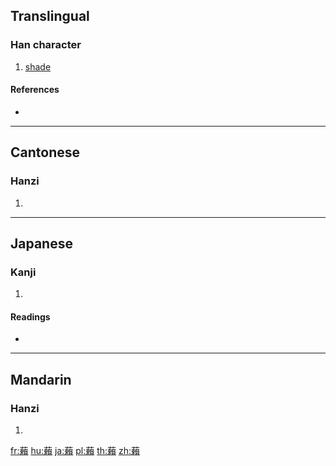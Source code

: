 {{character info/new}}
==Translingual==

===Han character===
{{Han char|rn=140|rad=艸|as=16|sn=22|four=44986|canj=TDLC}}

# [[shade]]

====References====
* {{Han ref|kx=1067.150|dkj=32405|dj=1533.120|hdz=53324.100|uh=85FE|ud=34302|bh=F4BB|bd=62651}}

----

==Cantonese==

===Hanzi===
{{yue-hanzi|jyut=laai6|y=laai6}}

# {{defn|lang=yue|sort=艸16}}

----

==Japanese==

===Kanji===
{{ja-kanji|grade=|rs=艸16}}

# {{defn|lang=ja|sort=艸16}}

====Readings====
* {{ja-readings|on=[[らい]] (rai)|kun=[[おおう]] (oou)|nanori=}}

----

==Mandarin==

===Hanzi===
{{cmn-hanzi|pin=[[lài]] ([[lai4]])|wg=lai<sup>4</sup>}}

# {{defn|lang=cmn|sort=艸16}}

[[fr:藾]]
[[hu:藾]]
[[ja:藾]]
[[pl:藾]]
[[th:藾]]
[[zh:藾]]